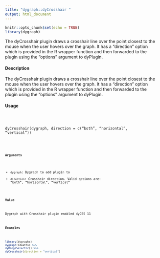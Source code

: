 ```yaml
---
title: "dygraph::dyCrosshair "
output: html_document
---
```


```r
knitr::opts_chunk$set(echo = TRUE)
library(dygraph)
```



The dyCrosshair plugin draws a crosshair line over the point closest to the mouse when the user hovers over the graph. It has a "direction"
option which is provided in the R wrapper function and then forwarded to the plugin using the "options" argument to dyPlugin.

#### Description

The dyCrosshair plugin draws a crosshair line over the point closest to the mouse when the user hovers over the graph. It has a "direction" option which is provided in the R wrapper function and then forwarded to the plugin using the "options" argument to dyPlugin.

#### Usage


<pre><code>

dyCrosshair(dygraph, direction = c("both", "horizontal", "vertical"))

<code><pre>
#### Arguments

* ``dygraph``: Dygraph to add plugin to
* ``direction``: Crosshair direction. Valid options are: "both", "horizontal", "vertical"

#### Value

Dygraph with Crosshair plugin enabled
dyCSS 11

#### Examples
```r

library(dygraphs)
dygraph(ldeaths) %>%
dyRangeSelector() %>%
dyCrosshair(direction = "vertical")
```
